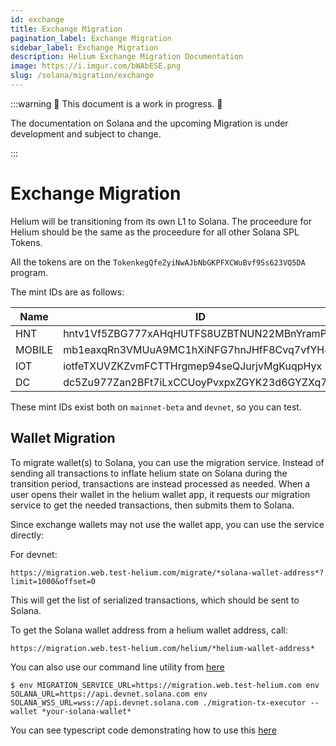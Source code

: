 ```yaml
---
id: exchange
title: Exchange Migration
pagination_label: Exchange Migration
sidebar_label: Exchange Migration
description: Helium Exchange Migration Documentation
image: https://i.imgur.com/bWAbESE.png
slug: /solana/migration/exchange
---
```



:::warning 🚧 This document is a work in progress. 🚧

The documentation on Solana and the upcoming Migration is under development and subject to change.

:::

# Exchange Migration

Helium will be transitioning from its own L1 to Solana. The proceedure for Helium should be the same
as the proceedure for all other Solana SPL Tokens.

All the tokens are on the `TokenkegQfeZyiNwAJbNbGKPFXCWuBvf9Ss623VQ5DA` program.

The mint IDs are as follows:

| Name | ID |
|------|----|
| HNT | hntv1Vf5ZBG777xAHqHUTFS8UZBTNUN22MBnYramPFk |
| MOBILE | mb1eaxqRn3VMUuA9MC1hXiNFG7hnJHfF8Cvq7vfYH4y |
| IOT | iotfeTXUVZKZvmFCTTHrgmep94seQJurjvMgKuqpHyx |
| DC | dc5Zu977Zan2BFt7iLxCCUoyPvxpxZGYK23d6GYZXq7 |

These mint IDs exist both on `mainnet-beta` and `devnet`, so you can test.

## Wallet Migration

To migrate wallet(s) to Solana, you can use the migration service. Instead of sending all transactions
to inflate helium state on Solana during the transition period, transactions are instead processed as needed.
When a user opens their wallet in the helium wallet app, it requests our migration service to get the
needed transactions, then submits them to Solana.

Since exchange wallets may not use the wallet app, you can use the service directly:

For devnet:

`https://migration.web.test-helium.com/migrate/*solana-wallet-address*?limit=1000&offset=0`

This will get the list of serialized transactions, which should be sent to Solana.

To get the Solana wallet address from a helium wallet address, call:

`https://migration.web.test-helium.com/helium/*helium-wallet-address*`

You can also use our command line utility from [here](https://github.com/helium/helium-program-library/releases/tag/v0.0.27-migration-cli)

```
$ env MIGRATION_SERVICE_URL=https://migration.web.test-helium.com env SOLANA_URL=https://api.devnet.solana.com env SOLANA_WSS_URL=wss://api.devnet.solana.com ./migration-tx-executor --wallet *your-solana-wallet*
```

You can see typescript code demonstrating how to use this [here](https://github.com/helium/helium-program-library/blob/master/packages/migration-service/src/test-submit.ts#L37)
